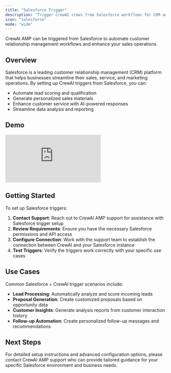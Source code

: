 ```yaml
---
title: "Salesforce Trigger"
description: "Trigger CrewAI crews from Salesforce workflows for CRM automation"
icon: "salesforce"
mode: "wide"
---
```


CrewAI AMP can be triggered from Salesforce to automate customer relationship management workflows and enhance your sales operations.

## Overview

Salesforce is a leading customer relationship management (CRM) platform that helps businesses streamline their sales, service, and marketing operations. By setting up CrewAI triggers from Salesforce, you can:

- Automate lead scoring and qualification
- Generate personalized sales materials
- Enhance customer service with AI-powered responses
- Streamline data analysis and reporting

## Demo

<iframe
  className="w-full aspect-video rounded-xl"
  src="https://www.youtube.com/embed/oJunVqjjfu4"
  title="CrewAI + Salesforce trigger demo"
  frameBorder="0"
  allow="accelerometer; autoplay; clipboard-write; encrypted-media; gyroscope; picture-in-picture"
  allowFullScreen
></iframe>

## Getting Started

To set up Salesforce triggers:

1. **Contact Support**: Reach out to CrewAI AMP support for assistance with Salesforce trigger setup
2. **Review Requirements**: Ensure you have the necessary Salesforce permissions and API access
3. **Configure Connection**: Work with the support team to establish the connection between CrewAI and your Salesforce instance
4. **Test Triggers**: Verify the triggers work correctly with your specific use cases

## Use Cases

Common Salesforce + CrewAI trigger scenarios include:

- **Lead Processing**: Automatically analyze and score incoming leads
- **Proposal Generation**: Create customized proposals based on opportunity data
- **Customer Insights**: Generate analysis reports from customer interaction history
- **Follow-up Automation**: Create personalized follow-up messages and recommendations

## Next Steps

For detailed setup instructions and advanced configuration options, please contact CrewAI AMP support who can provide tailored guidance for your specific Salesforce environment and business needs.
